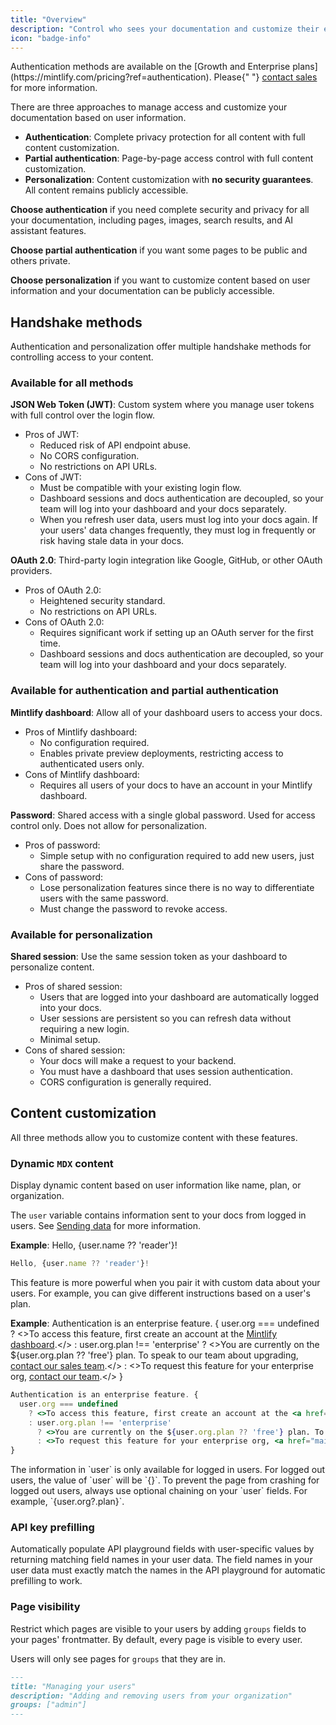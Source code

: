 ```yaml
---
title: "Overview"
description: "Control who sees your documentation and customize their experience"
icon: "badge-info"
---
```

<Info>
  Authentication methods are available on the [Growth and Enterprise plans](https://mintlify.com/pricing?ref=authentication). Please{" "}
  <a href="mailto:sales@mintlify.com">contact sales</a> for more information.
</Info>

There are three approaches to manage access and customize your documentation based on user information.

* **Authentication**: Complete privacy protection for all content with full content customization.
* **Partial authentication**: Page-by-page access control with full content customization.
* **Personalization**: Content customization with **no security guarantees**. All content remains publicly accessible.

**Choose authentication** if you need complete security and privacy for all your documentation, including pages, images, search results, and AI assistant features.

**Choose partial authentication** if you want some pages to be public and others private.

**Choose personalization** if you want to customize content based on user information and your documentation can be publicly accessible.

## Handshake methods

Authentication and personalization offer multiple handshake methods for controlling access to your content.

### Available for all methods

**JSON Web Token (JWT)**: Custom system where you manage user tokens with full control over the login flow.
* Pros of JWT:
  * Reduced risk of API endpoint abuse.
  * No CORS configuration.
  * No restrictions on API URLs.
* Cons of JWT:
  * Must be compatible with your existing login flow.
  * Dashboard sessions and docs authentication are decoupled, so your team will log into your dashboard and your docs separately.
  * When you refresh user data, users must log into your docs again. If your users' data changes frequently, they must log in frequently or risk having stale data in your docs.

**OAuth 2.0**: Third-party login integration like Google, GitHub, or other OAuth providers.
* Pros of OAuth 2.0:
  * Heightened security standard.
  * No restrictions on API URLs.
* Cons of OAuth 2.0:
  * Requires significant work if setting up an OAuth server for the first time.
  * Dashboard sessions and docs authentication are decoupled, so your team will log into your dashboard and your docs separately.

### Available for authentication and partial authentication 

**Mintlify dashboard**: Allow all of your dashboard users to access your docs.
* Pros of Mintlify dashboard:
  * No configuration required.
  * Enables private preview deployments, restricting access to authenticated users only.
* Cons of Mintlify dashboard:
  * Requires all users of your docs to have an account in your Mintlify dashboard.

**Password**: Shared access with a single global password. Used for access control only. Does not allow for personalization.
* Pros of password:
  * Simple setup with no configuration required to add new users, just share the password.
* Cons of password:
  * Lose personalization features since there is no way to differentiate users with the same password.
  * Must change the password to revoke access.

### Available for personalization

**Shared session**: Use the same session token as your dashboard to personalize content.
* Pros of shared session:
  * Users that are logged into your dashboard are automatically logged into your docs.
  * User sessions are persistent so you can refresh data without requiring a new login.
  * Minimal setup.
* Cons of shared session:
  * Your docs will make a request to your backend.
  * You must have a dashboard that uses session authentication.
  * CORS configuration is generally required.

## Content customization

All three methods allow you to customize content with these features.

### Dynamic `MDX` content

Display dynamic content based on user information like name, plan, or organization.

The `user` variable contains information sent to your docs from logged in users. See [Sending data](/authentication-personalization/sending-data) for more information.

**Example**: Hello, {user.name ?? 'reader'}!

```jsx
Hello, {user.name ?? 'reader'}!
```

This feature is more powerful when you pair it with custom data about your users. For example, you can give different instructions based on a user's plan.

**Example**: Authentication is an enterprise feature. {
user.org === undefined
? <>To access this feature, first create an account at the <a href="https://dashboard.mintlify.com/login">Mintlify dashboard</a>.</>
: user.org.plan !== 'enterprise'
? <>You are currently on the ${user.org.plan ?? 'free'} plan. To speak to our team about upgrading, <a href="mailto:sales@mintlify.com">contact our sales team</a>.</>
: <>To request this feature for your enterprise org, <a href="mailto:sales@mintlify.com">contact our team</a>.</>
}

```jsx
Authentication is an enterprise feature. {
  user.org === undefined
    ? <>To access this feature, first create an account at the <a href="https://dashboard.mintlify.com/login">Mintlify dashboard</a>.</>
    : user.org.plan !== 'enterprise'
      ? <>You are currently on the ${user.org.plan ?? 'free'} plan. To speak to our team about upgrading, <a href="mailto:sales@mintlify.com">contact our sales team</a>.</>
      : <>To request this feature for your enterprise org, <a href="mailto:sales@mintlify.com">contact our team</a>.</>
}
```

<Note>
  The information in `user` is only available for logged in users. For
  logged out users, the value of `user` will be `{}`. To prevent the page from
  crashing for logged out users, always use optional chaining on your `user`
  fields. For example, `{user.org?.plan}`.
</Note>

### API key prefilling

Automatically populate API playground fields with user-specific values by returning matching field names in your user data. The field names in your user data must exactly match the names in the API playground for automatic prefilling to work.

### Page visibility

Restrict which pages are visible to your users by adding `groups` fields to your pages' frontmatter. By default, every page is visible to every user.

Users will only see pages for `groups` that they are in.

```md
---
title: "Managing your users"
description: "Adding and removing users from your organization"
groups: ["admin"]
---
```
